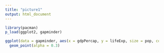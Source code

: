 ```yaml
---
title: "picture1"
output: html_document
---
```


```r
library(pacman)
p_load(ggplot2, gapminder)
```

```r
ggplot(data = gapminder, aes(x = gdpPercap, y = lifeExp, size = pop, col = continent)) + 
  geom_point(alpha = 0.3)
```
